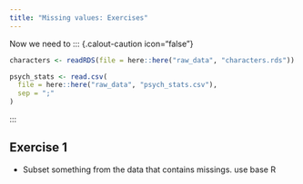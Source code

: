 ```yaml
---
title: "Missing values: Exercises"
---
```


Now we need to ::: {.calout-caution icon="false"}

```r
characters <- readRDS(file = here::here("raw_data", "characters.rds"))
```

```r
psych_stats <- read.csv(
  file = here::here("raw_data", "psych_stats.csv"),
  sep = ";"
)
```

:::

## Exercise 1
- Subset something from the data that contains missings. use base R